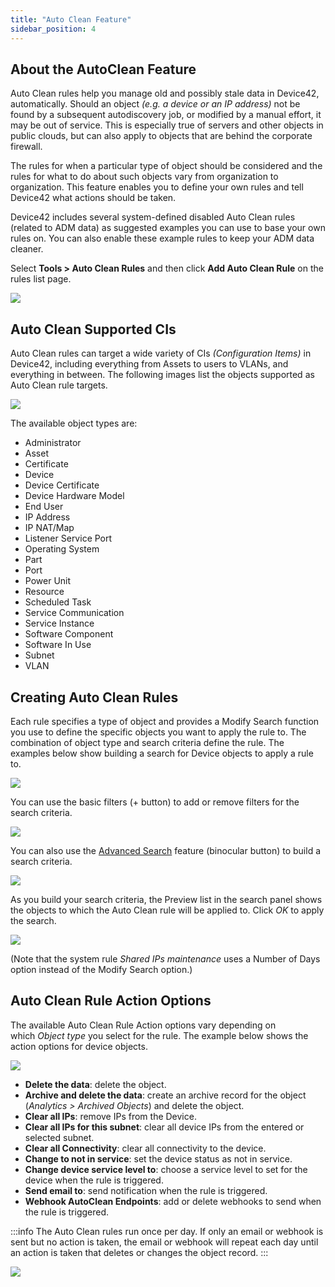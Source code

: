 ```yaml
---
title: "Auto Clean Feature"
sidebar_position: 4
---
```


## About the AutoClean Feature

Auto Clean rules help you manage old and possibly stale data in Device42, automatically. Should an object _(e.g. a device or an IP address)_ not be found by a subsequent autodiscovery job, or modified by a manual effort, it may be out of service. This is especially true of servers and other objects in public clouds, but can also apply to objects that are behind the corporate firewall.

The rules for when a particular type of object should be considered and the rules for what to do about such objects vary from organization to organization. This feature enables you to define your own rules and tell Device42 what actions should be taken.

Device42 includes several system-defined disabled Auto Clean rules (related to ADM data) as suggested examples you can use to base your own rules on. You can also enable these example rules to keep your ADM data cleaner.

Select **Tools > Auto Clean Rules** and then click **Add Auto Clean Rule** on the rules list page.

![](/assets/images/AutoClean-menu-item.png)

## Auto Clean Supported CIs

Auto Clean rules can target a wide variety of CIs _(Configuration Items)_ in Device42, including everything from Assets to users to VLANs, and everything in between. The following images list the objects supported as Auto Clean rule targets. 

![](/assets/images/AutoClean-object-type-drop-down.png)

The available object types are:

- Administrator
- Asset
- Certificate
- Device
- Device Certificate
- Device Hardware Model
- End User
- IP Address
- IP NAT/Map
- Listener Service Port
- Operating System
- Part
- Port
- Power Unit
- Resource
- Scheduled Task
- Service Communication
- Service Instance
- Software Component
- Software In Use
- Subnet
- VLAN

## Creating Auto Clean Rules

Each rule specifies a type of object and provides a Modify Search function you use to define the specific objects you want to apply the rule to. The combination of object type and search criteria define the rule. The examples below show building a search for Device objects to apply a rule to.

![](/assets/images/18.06.00_auto-clean-add-device-search.png)

You can use the basic filters (+ button) to add or remove filters for the search criteria.

![](/assets/images/18.06.00_auto-clean-add-device-search-2-filters.png)

You can also use the [Advanced Search](/getstarted/advanced-search-feature.mdx) feature (binocular button) to build a search criteria.

![](/assets/images/18.06.00_auto-clean-add-device-search-3-advanced-search.png)

As you build your search criteria, the Preview list in the search panel shows the objects to which the Auto Clean rule will be applied to. Click _OK_ to apply the search.

![](/assets/images/18.06.00_auto-clean-add-device-search-4-filter-applied.png)

(Note that the system rule _Shared IPs maintenance_ uses a Number of Days option instead of the Modify Search option.)

## Auto Clean Rule Action Options

The available Auto Clean Rule Action options vary depending on which _Object type_ you select for the rule. The example below shows the action options for device objects.

![](/assets/images/AutoClean-device-action-options.png)

- **Delete the data**: delete the object. 
- **Archive and delete the data**: create an archive record for the object (_Analytics > Archived Objects_) and delete the object. 
- **Clear all IPs**: remove IPs from the Device. 
- **Clear all IPs for this subnet**: clear all device IPs from the entered or selected subnet. 
- **Clear all Connectivity**: clear all connectivity to the device. 
- **Change to not in service**: set the device status as not in service. 
- **Change device service level to**: choose a service level to set for the device when the rule is triggered. 
- **Send email to**: send notification when the rule is triggered. 
- **Webhook AutoClean Endpoints**: add or delete webhooks to send when the rule is triggered.

:::info 
The Auto Clean rules run once per day. If only an email or webhook is sent but no action is taken, the email or webhook will repeat each day until an action is taken that deletes or changes the object record.
:::

![](/assets/images/AutoClean-device-webhook-section.png)
